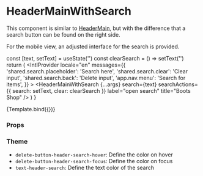 
<Meta
  title="Components/Header/HeaderMainWithSearch"
  component={HeaderMainWithSearch}
/>

# HeaderMainWithSearch

This component is similar to [HeaderMain](/docs/components-header-headermain--default-story), but with the difference that a search button can be found on the right side.

For the mobile view, an adjusted interface for the search is provided.

  const [text, setText] = useState('')
  const clearSearch = () => setText('')
  return (
    <IntlProvider
      locale="en"
      messages={{
        'shared.search.placeholder': 'Search here',
        'shared.search.clear': 'Clear input',
        'shared.search.back': 'Delete input',
        'app.nav.menu': 'Search for items',
      }}
    >
      <MenuProvider>
        <HeaderMainWithSearch
          {...args}
          search={text}
          searchActions={{ search: setText, clear: clearSearch }}
          label="open search"
          title="Boots Shop"
        />
      </MenuProvider>
    </IntlProvider>
  )
}

<Canvas>
  <Story name="Default">{Template.bind({})}</Story>
</Canvas>

### Props

<ArgsTable story="Default" />

### Theme

- `delete-button-header-search-hover`: Define the color on hover
- `delete-button-header-search-focus`: Define the color on focus
- `text-header-search`: Define the text color of the search
